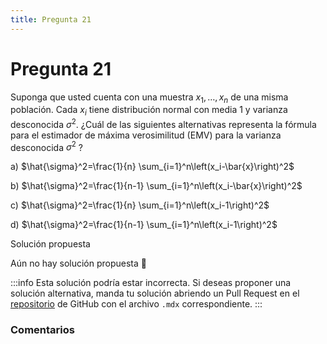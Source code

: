 ```yaml
---
title: Pregunta 21
---
```



# Pregunta 21

Suponga que usted cuenta con una muestra $x_1, \ldots, x_n$ de una misma población. Cada $x_i$ tiene distribución normal con media 1 y varianza desconocida $\sigma^2$.
¿Cuál de las siguientes alternativas representa la fórmula para el estimador de máxima verosimilitud (EMV) para la varianza desconocida $\sigma^2$ ?

a) $\hat{\sigma}^2=\frac{1}{n} \sum_{i=1}^n\left(x_i-\bar{x}\right)^2$

b) $\hat{\sigma}^2=\frac{1}{n-1} \sum_{i=1}^n\left(x_i-\bar{x}\right)^2$

c) $\hat{\sigma}^2=\frac{1}{n} \sum_{i=1}^n\left(x_i-1\right)^2$

d) $\hat{\sigma}^2=\frac{1}{n-1} \sum_{i=1}^n\left(x_i-1\right)^2$

<MDXDetails>
<summary>Solución propuesta</summary>

Aún no hay solución propuesta 🥲

:::info 
Esta solución podría estar incorrecta. Si deseas proponer una solución alternativa, manda tu solución abriendo
un Pull Request en el [repositorio](https://github.com/crow-rojas/apuntes-fundamentals/pulls) de GitHub con el archivo
`.mdx` correspondiente. 
:::

</MDXDetails>

### Comentarios

<Disqus
  url="https://crow-rojas.github.io/apuntes-fundamentals/docs/mathematics/probability-and-statistics/exercises/2018-2/p21"
  identifier="docs/mathematics/probability-and-statistics/exercises/2018-2/p21"
  title="2018-2 Probabilidades y Estadística - Pregunta 21"
/>

